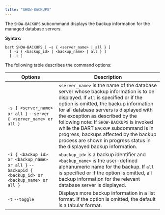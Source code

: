 ```yaml
---
title: "SHOW-BACKUPS"
---
```


The `SHOW-BACKUPS` subcommand displays the backup information for the managed database servers.

**Syntax:**

```text
bart SHOW-BACKUPS [ –s { <server_name> | all } ]
  [ -i { <backup_id> | <backup_name> | all } ]
  [ -t ]
```

The following table describes the command options:

| Options                                                                                       | Description                                                                                                                                                                                                                                                                                                                                                                                                                                                     |
| --------------------------------------------------------------------------------------------- | --------------------------------------------------------------------------------------------------------------------------------------------------------------------------------------------------------------------------------------------------------------------------------------------------------------------------------------------------------------------------------------------------------------------------------------------------------------- |
| `-s { <server_name> or all }` `--server { <server_name> or all }`                               | `<server_name>` is the name of the database server whose backup information is to be displayed. If `all` is specified or if the option is omitted, the backup information for all database servers is displayed with the exception as described by the following note: If `SHOW-BACKUPS` is invoked while the BART `BACKUP` subcommand is in progress, backups affected by the backup process are shown in progress status in the displayed backup information. |
| `-i { <backup_id> or <backup_name> or all }` `--backupid { <backup_id> or <backup_name> or all }` | `<backup_id>` is a backup identifier and `<backup_name>` is the user-defined alphanumeric name for the backup. If `all` is specified or if the option is omitted, all backup information for the relevant database server is displayed.                                                                                                                                                                                                                         |
| `-t` `--toggle`                                                                               | Displays more backup information in a list format. If the option is omitted, the default is a tabular format.                                                                                                                                                                                                                                                                                                                                                   |
